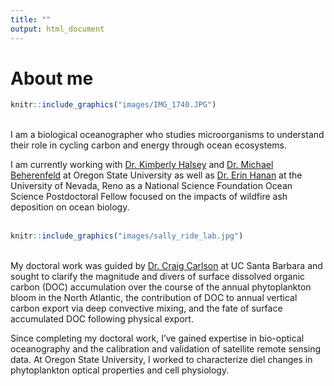 ```yaml
---
title: ""
output: html_document
---
```


# About me

```r
knitr::include_graphics("images/IMG_1740.JPG")
```
\
I am a biological oceanographer who studies microorganisms to understand their role in cycling carbon and energy through ocean ecosystems.

I am currently working with [Dr. Kimberly Halsey](https://kim.halsey.co) and [Dr. Michael Beherenfeld](https://sites.science.oregonstate.edu/ocean.productivity/) at Oregon State University as well as [Dr. Erin Hanan](https://erinhanan.com) at the University of Nevada, Reno as a National Science Foundation Ocean Science Postdoctoral Fellow focused on the impacts of wildfire ash deposition on ocean biology.
\
\
```r
knitr::include_graphics("images/sally_ride_lab.jpg")
```
\
My doctoral work was guided by [Dr. Craig Carlson](https://carlson.eemb.ucsb.edu) at UC Santa Barbara and sought to clarify the magnitude and divers of surface dissolved organic carbon (DOC) accumulation over the course of the annual phytoplankton bloom in the North Atlantic, the contribution of DOC to annual vertical carbon export via deep convective mixing, and the fate of surface accumulated DOC following physical export.

Since completing my doctoral work, I've gained expertise in bio-optical oceanography and the calibration and validation of satellite remote sensing data. At Oregon State University, I worked to characterize diel changes in phytoplankton optical properties and cell physiology. 

